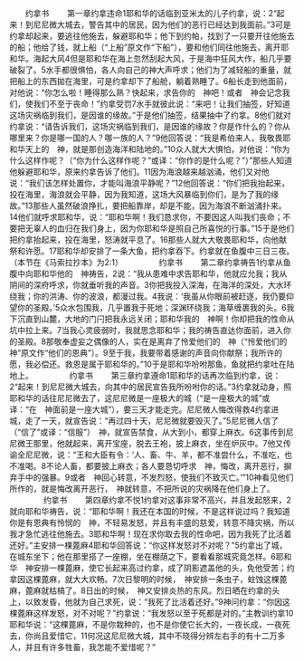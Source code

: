 　　约拿书
　　第一章约拿违命1耶和华的话临到亚米太的儿子约拿，说：2“起来！到尼尼微大城去，警告其中的居民，因为他们的恶行已经达到我面前。”3可是约拿却起来，要逃往他施去，躲避耶和华；他下到约帕，找到了一只要开往他施去的船；他给了钱，就上船（“上船”原文作“下船”），要和他们同往他施去，离开耶和华。海起大风4但是耶和华在海上忽然刮起大风，于是海中狂风大作，船几乎要破裂了。5水手都很惧怕，各人向自己的神大声呼求；他们为了减轻船的重量，就把船上的东西拋在海里，可是约拿却下了船舱，躺着熟睡了。6船长走到他面前，对他说：“你怎么啦！睡得那么熟？快起来，求告你的　神吧！或者　神会记念我们，使我们不至于丧命！”约拿受罚7水手就彼此说：“来吧！让我们抽签，好知道这场灾祸临到我们，是因谁的缘故。”于是他们抽签，结果抽中了约拿。8他们就对约拿说：“请告诉我们，这场灾祸临到我们，是因谁的缘故？你是作什么的？你从哪里来？你是哪一国的人？哪一族的人？”9他回答说：“我是希伯来人，我敬畏耶和华天上的　神，就是那创造海洋和陆地的。”10众人就大大惧怕，对他说：“你为什么这样作呢？（“你为什么这样作呢？”或译：“你作的是什么呢？”）”那些人知道他躲避耶和华，原来约拿告诉了他们。11因为海浪越来越汹涌，他们又对他说：“我们该怎样处置你，才能叫海浪平静呢？”12他回答说：“你们把我抬起来，投在海里，海浪就会平静，因为我知道，这场大风暴临到你们，是为了我的缘故。”13那些人虽然破浪挣扎，要把船靠岸，却是不能，因为海浪不断汹涌扑来。14他们就呼求耶和华，说：“耶和华啊！我们恳求你，不要因这人叫我们丧命；不要把无辜人的血归在我们身上，因为你耶和华是照自己所喜悦的行事。”15于是他们把约拿抬起来，投在海里，怒涛就平息了。16那些人就大大敬畏耶和华，向他献祭和许愿。17耶和华却安排了一条大鱼，把约拿吞下。约拿就在鱼腹中三日三夜。（本节在《马索拉抄本》为2:1）
　　
　　约拿书
　　第二章约拿祷告1约拿从鱼腹中向耶和华他的　神祷告，2说：“我从患难中求告耶和华，他就应允我；我从阴间的深府呼求，你就垂听我的声音。3你把我投入深海，在海洋的深处，大水环绕我；你的洪涛、你的波浪，都漫过我。4我说：‘我虽从你眼前被赶逐，我仍要仰望你的圣殿。’5众水包围我，几乎置我于死地；深渊环绕我；海草缠裹我的头。6我下沉直到山麓，大地的门闩把我永远关闭；耶和华我的　神啊！你却把我的性命从坑中拉上来。7当我心灵疲弱时，我就思念耶和华；我的祷告直达你面前，进入你的圣殿。8那敬奉虚妄之偶像的人，实在是离弃了怜爱他们的　神（“怜爱他们的　神”原文作“他们的恩典”）。9至于我，我要带着感谢的声音向你献祭；我所许的愿，我必偿还。救恩是属于耶和华的。”10于是耶和华吩咐那鱼，鱼就把约拿吐在陆地上。
　　
　　约拿书
　　第三章约拿遵命1耶和华的话再次临到约拿，说：2“起来！到尼尼微大城去，向其中的居民宣告我所吩咐你的话。”3约拿就动身，照耶和华的话往尼尼微去了，这尼尼微是一座极大的城（“是一座极大的城”或译：“在　神面前是一座大城”），要三天才能走完。尼尼微人悔改得救4约拿进城，走了一天，就宣告说：“再过四十天，尼尼微就要毁灭了。”5尼尼微人信了（“信了”或译：“信服”）　神，就宣告禁食，从大到小，都穿上麻衣。6这事传到尼尼微王那里，他就起来，离开宝座，脱去王袍，披上麻衣，坐在炉灰中。7他又传谕全尼尼微，说：“王和大臣有令：‘人、畜、牛、羊，都不准尝什么，不准吃，也不准喝。8不论人畜，都要披上麻衣；各人要恳切呼求　神，悔改，离开恶行，摒弃手中的强暴。9或者　神回心转意，不发烈怒，使我们不致灭亡。’”10神看见他们所作的，就是悔改离开恶行，　神就转意，不把所说的灾祸降在他们身上了。
　　
　　约拿书
　　第四章约拿不悦1约拿对这事非常不高兴，并且发起怒来，2就向耶和华祷告，说：“耶和华啊！我还在本国的时候，不是这样说过吗？我知道你是有恩典有怜悯的　神，不轻易发怒，并且有丰盛的慈爱，转意不降灾祸，所以我才急忙逃往他施去。3耶和华啊！现在求你取去我的性命吧，因为我死了比活着还好。”主安排一棵蓖麻4耶和华回答说：“你这样发怒对不对呢？”5约拿出了城，在城东坐下；他在那里搭了一座棚，坐在棚荫之下，要看看那城究竟怎样。6耶和华　神安排一棵蓖麻，使它长起来高过约拿，成了阴影遮盖他的头，免他受苦；约拿因这棵蓖麻，就大大欢畅。7次日黎明的时候，　神安排一条虫子，蛀蚀这棵蓖麻，蓖麻就枯槁了。8日出的时候，　神又安排炎热的东风。烈日晒在约拿的头上，以致发昏，他就为自己求死，说：“我死了比活着还好。”9神问约拿：“你因这棵蓖麻这样发怒，对不对呢？”约拿说：“我发怒以至于死都是对的。”主教训约拿10耶和华说：“这棵蓖麻，不是你栽种的，也不是你使它长大的，一夜长成，一夜死去，你尚且爱惜它，11何况这尼尼微大城，其中不晓得分辨左右手的有十二万多人，并且有许多牲畜，我怎能不爱惜呢？”
　